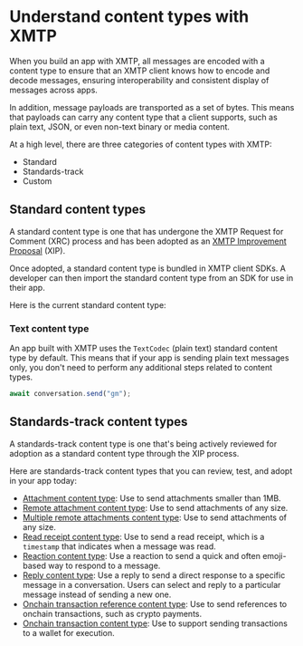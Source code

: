 # Understand content types with XMTP

When you build an app with XMTP, all messages are encoded with a content type to ensure that an XMTP client knows how to encode and decode messages, ensuring interoperability and consistent display of messages across apps.

In addition, message payloads are transported as a set of bytes. This means that payloads can carry any content type that a client supports, such as plain text, JSON, or even non-text binary or media content.

At a high level, there are three categories of content types with XMTP:

- Standard
- Standards-track
- Custom

## Standard content types

A standard content type is one that has undergone the XMTP Request for Comment (XRC) process and has been adopted as an [XMTP Improvement Proposal](https://github.com/xmtp/XIPs#readme) (XIP).

Once adopted, a standard content type is bundled in XMTP client SDKs. A developer can then import the standard content type from an SDK for use in their app.

Here is the current standard content type:

### Text content type

An app built with XMTP uses the `TextCodec` (plain text) standard content type by default. This means that if your app is sending plain text messages only, you don't need to perform any additional steps related to content types.

```jsx [Node]
await conversation.send("gm");
```

## Standards-track content types

A standards-track content type is one that's being actively reviewed for adoption as a standard content type through the XIP process.

Here are standards-track content types that you can review, test, and adopt in your app today:

- [Attachment content type](/inboxes/content-types/attachments/#support-attachments-smaller-than-1mb): Use to send attachments smaller than 1MB.
- [Remote attachment content type](/inboxes/content-types/attachments): Use to send attachments of any size.
- [Multiple remote attachments content type](/inboxes/content-types/attachments#support-multiple-remote-attachments-of-any-size): Use to send attachments of any size.
- [Read receipt content type](/inboxes/content-types/read-receipts): Use to send a read receipt, which is a `timestamp` that indicates when a message was read.
- [Reaction content type](/inboxes/content-types/reactions): Use a reaction to send a quick and often emoji-based way to respond to a message.
- [Reply content type](/inboxes/content-types/replies): Use a reply to send a direct response to a specific message in a conversation. Users can select and reply to a particular message instead of sending a new one.
- [Onchain transaction reference content type](/inboxes/content-types/transaction-refs): Use to send references to onchain transactions, such as crypto payments.
- [Onchain transaction content type](/inboxes/content-types/transactions): Use to support sending transactions to a wallet for execution.
